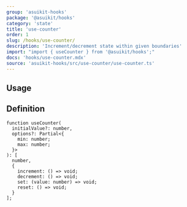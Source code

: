 ```yaml
---
group: 'asuikit-hooks'
package: '@asuikit/hooks'
category: 'state'
title: 'use-counter'
order: 1
slug: /hooks/use-counter/
description: 'Increment/decrement state within given boundaries'
import: "import { useCounter } from '@asuikit/hooks';"
docs: 'hooks/use-counter.mdx'
source: 'asuikit-hooks/src/use-counter/use-counter.ts'
---
```



## Usage

<Demo data={HooksDemos.useCounterDemo} />

## Definition

```tsx
function useCounter(
  initialValue?: number,
  options?: Partial<{
    min: number;
    max: number;
  }>
): [
  number,
  {
    increment: () => void;
    decrement: () => void;
    set: (value: number) => void;
    reset: () => void;
  }
];
```
